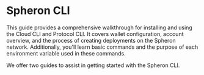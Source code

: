 
# Spheron CLI

This guide provides a comprehensive walkthrough for installing and using the Cloud CLI and Protocol CLI. It covers wallet configuration, account overview, and the process of creating deployments on the Spheron network. Additionally, you'll learn basic commands and the purpose of each environment variable used in these commands.

We offer two guides to assist in getting started with the Spheron CLI.

<SpheronCli />

<Navigation name="Spheron CLI" />
